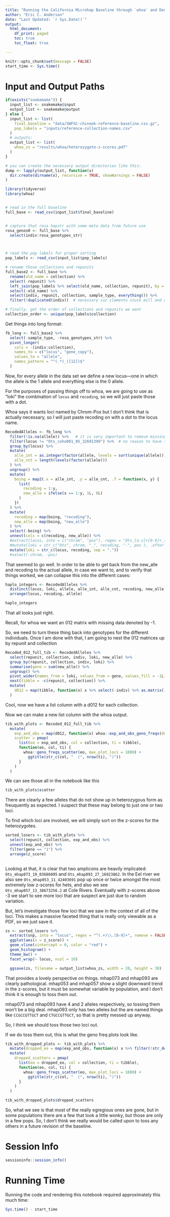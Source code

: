 ```yaml
---
title: "Running the California Microhap Baseline through `whoa` and Deciding We Could Drop Two of the Amplicons in a Future Revision of the Baseline"
author: "Eric C. Anderson"
date: "Last Updated: `r Sys.Date()`"
output:
  html_document:
    df_print: paged
    toc: true
    toc_float: true

---
```


```r
knitr::opts_chunk$set(message = FALSE)
start_time <- Sys.time()

```

# Input and Output Paths

```r
if(exists("snakemake")) {
  input_list <- snakemake@input
  output_list <- snakemake@output
} else {
  input_list <- list(
    final_baseline = "data/SWFSC-chinook-reference-baseline.csv.gz",
    pop_labels = "inputs/reference-collection-names.csv"
  )
  # outputs:
  output_list <- list(
    whoa_zs = "results/whoa/heterozygote-z-scores.pdf"
  )
}

# you can create the necessary output directories like this:
dump <- lapply(output_list, function(x)
  dir.create(dirname(x), recursive = TRUE, showWarnings = FALSE)
)
```


```r
library(tidyverse)
library(whoa)


# read in the full baseline
full_base <- read_csv(input_list$final_baseline)


# capture that rosa hapstr with some meta data from future use
rosa_genos0 <- full_base %>%
  select(indiv:rosa_genotypes_str)



# read the pop labels for proper sorting
pop_labels <- read_csv(input_list$pop_labels)

# rename those collections and repunits
full_base2 <- full_base %>%
  rename(old_name = collection) %>%
  select(-repunit) %>%
  left_join(pop_labels %>% select(old_name, collection, repunit), by = join_by(old_name)) %>%
  select(-old_name) %>%
  select(indiv, repunit, collection, sample_type, everything()) %>%
  filter(!duplicated(indiv))  # necessary cuz clemento stuck mill and deer together into a single code

# finally, get the order of collections and repunits we want
collection_order <- unique(pop_labels$collection)

```


Get things into long format:
```r
fb_long <- full_base2 %>%
  select(-sample_type, -rosa_genotypes_str) %>%
  pivot_longer(
    cols = -(indiv:collection), 
    names_to = c("locus", "gene_copy"),
    values_to = "allele",
    names_pattern = "^(.*)_([12])$"
  )
```


Now, for every allele in the data set we define a new locus---one in which the
allele is the 1 allele and everything else is the 0 allele. 

For the purposes of passing things off to whoa, we
are going to use as "loki" the combination of `locus` and `recoding`, so we will
just paste those with a dot.  

Whoa says it wants loci named by Chrom-Pos but I don't think that is actually
necessary, so I will just paste recoding on with a dot to the locus name.

```r
RecodedAlleles <- fb_long %>%
  filter(!is.na(allele)) %>%   # it is very important to remove missing genotypes
  filter(locus != "Ots_coho001_05_32691399") %>%  # no reason to have the coho allele
  group_by(locus) %>%
  mutate(
    alle_int = as.integer(factor(allele, levels = sort(unique(allele)))),
    alle_cnt = length(levels(factor(allele)))
  ) %>%
  ungroup() %>%
  mutate(
    boing = map2(.x = alle_int, .y = alle_cnt, .f = function(x, y) {
      list(
        recoding = 1:y,
        new_alle = ifelse(x == 1:y, 1L, 0L)
      )
    })
  ) %>%
  mutate(
    recoding = map(boing, "recoding"),
    new_alle = map(boing, "new_alle")
  ) %>%
  select(-boing) %>%
  unnest(cols = c(recoding, new_alle)) %>%
  #extract(locus, into = c("chrom", "pos"), regex = "Ots_[a-z]+[0-9]+_([0-9]+)_([0-9]+)", remove = FALSE) %>%
  #mutate(loki = str_c("Ots", chrom, "_", recoding, "-", pos ), .after = locus) %>%
  mutate(loki = str_c(locus, recoding, sep = "."))
  #select(-chrom, -pos)
```

That seemed to go well.  In order to be able to get back from the new_alle and
recoding to the actual allele, in case we want to, and to verify that things worked,
we can collapse this into the different cases:
```r
haplo_integers <- RecodedAlleles %>%
  distinct(locus, loki, allele, alle_int, alle_cnt, recoding, new_alle) %>%
  arrange(locus, recoding, allele)

haplo_integers
```

That all looks just right.

Recall, for whoa we want an 012 matrix with missing data denoted by -1.

So, we need to turn these thing back into genotypes for the different
individuals.  Once I am done with that, I am going to nest the 012 matrices
up by repunit and collection

```r
Recoded_012_full_tib <- RecodedAlleles %>%
  select(repunit, collection, indiv, loki, new_alle) %>%
  group_by(repunit, collection, indiv, loki) %>%
  summarise(geno = sum(new_alle)) %>%
  ungroup() %>%
  pivot_wider(names_from = loki, values_from = geno, values_fill = -1L) %>%
  nest(tibble = -c(repunit, collection)) %>%
  mutate(
    d012 = map(tibble, function(x) x %>% select(-indiv) %>% as.matrix() %>% t())
  )
```

Cool, now we have a list column with a d012 for each collection.  

Now we can make a new list column with the whoa output.
```r
tib_with_plots <- Recoded_012_full_tib %>%
  mutate(
    exp_and_obs = map(d012, function(x) whoa::exp_and_obs_geno_freqs(d012 = x)),
    scatter = pmap(
      list(eo = exp_and_obs, col = collection, ti = tibble),
      function(eo, col, ti) {
        whoa::geno_freqs_scatter(eo, max_plot_loci = 1000) +
          ggtitle(str_c(col, "  (", nrow(ti), ")"))
      }
    ) 
  )
```

We can see those all in the notebook like this
```r
tib_with_plots$scatter
```

There are clearly a few alleles that do not show up in heterozygous
form as freuquently as expected.  I suspect that these may belong
to just one or two loci.

To find which loci are involved, we will simply sort on the z-scores
for the heterozygotes.
```r
sorted_losers <- tib_with_plots %>%
  select(repunit, collection, exp_and_obs) %>%
  unnest(exp_and_obs) %>%
  filter(geno == "1") %>%
  arrange(z_score)
  
```

Looking at that, it is clear that two amplicons are heavily implicated: `Ots_mhap073_19_03686095`
and `Ots_mhap093_27_16923862`.  In the Eel river we also see `Ots_mhap053_11_42403691` pop up
once or twice amongst the most extremely low z-scores for hets, and also
we see `Ots_mhap057_13_38673256.2` at Cole Rivers.  Eventually with z-scores above
-3 we start to see more loci that are suspect are just due to random variation.

But, let's investigate those few loci that we saw in the context of all of the loci.
This makes a massive faceted thing that is really only viewable as a PDF, so we just
save it.
```r
zs <- sorted_losers %>%
  extract(snp, into = "locus", regex = "^(.+)\\.[0-9]+", remove = FALSE) %>%
  ggplot(aes(x = z_score)) +
  geom_vline(xintercept = 0, color = "red") +
  geom_histogram() +
  theme_bw() +
  facet_wrap(~ locus, ncol = 10) 

  ggsave(zs, filename = output_list$whoa_zs, width = 20, height = 30)
```

That provides a lovely perspective on things.  mhap073 and mhap093 are clearly pathological.
mhap053 and mhap057 show a slight downward trend in the z-scores, but it must be somewhat
variable by population, and I don't think it is enough to toss them out.  

mhap073 and mhap093 have 4 and 2 alleles respectively, so tossing them won't be
a big deal.  mhap093 only has two alleles but the are named things like
`CCGCCGTTGCT` and `CTGCCGTTGCT`, so that is pretty messed up anyway.  

So, I think we should toss those two loci out.

If we do toss them out, this is what the geno freq plots look like.
```r
tib_with_dropped_plots <- tib_with_plots %>%
  mutate(dropped_eo = map(exp_and_obs, function(x) x %>% filter(!str_detect(snp, "Ots_mhap073_19_03686095|Ots_mhap093_27_16923862")))) %>%
  mutate(
    dropped_scatters = pmap(
      list(eo = dropped_eo, col = collection, ti = tibble),
      function(eo, col, ti) {
        whoa::geno_freqs_scatter(eo, max_plot_loci = 1000) +
          ggtitle(str_c(col, "  (", nrow(ti), ")"))
      }
    ) 
  )

tib_with_dropped_plots$dropped_scatters
```


So, what we see is that most of the really egregious ones are gone, but in some
populations there are a few that look a little wonky, but those are only
in a few pops.  So, I don't think we really would be called upon to toss any others
in a future revision of the baseline.


# Session Info

```r
sessioninfo::session_info()
```

# Running Time

Running the code and rendering this notebook required approximately this much time:

```r
Sys.time() - start_time
```

